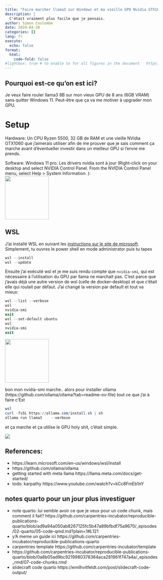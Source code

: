 ```yaml
---
title: "Faire marcher llama3 sur Windows et ma vieille GPU Nvidia GTX1060 avec WSL"
description: |
  C'était vraiment plus facile que je pensais.
author: Simon Coulombe
date: 2024-04-20
categories: []
lang: fr
execute:
  echo: false
format:
  html:
    code-fold: false
#lightbox: true # to enable to for all figures in the document   https://quarto.org/docs/output-formats/html-lightbox-figures.html  
---
```


::: callout-tip
## Pourquoi est-ce qu'on est ici?
Je veux faire rouler llama3 8B sur mon vieux GPU de 8 ans (6GB VRAM) sans quitter Windows 11.  Peut-être que ça va me motiver à upgrader mon GPU.  
:::

# Setup

Hardware: Un CPU Ryzen 5500, 32 GB de RAM et une vieille NVidia GTX1060 que j'aimerais utiliser afin de me prouver que je sais comment ça marche avant d'éventueller investir dans un meilleur GPU si l'envie me prends.

Software: Windows 11 pro.  Les drivers nvidia sont à jour (Right-click on your desktop and select NVIDIA Control Panel. From the NVIDIA Control Panel menu, select Help \> System Information. ):\
![](nvidiadrivers.png){.lightbox height="1.5in"}

## WSL

J'ai installé WSL en suivant les [instructions sur le site de microsoft](https://learn.microsoft.com/en-us/windows/wsl/install). Simplement, tu ouvres le power shell en mode administrator puis tu tapes

``` powershell
wsl --install
wsl --update
```

Ensuite j'ai exécuté wsl et je me suis rendu compte que `nvidia-smi`, qui est nécessaire à l'utilisation du GPU par llama ne marchait pas.  C'est parce que j'avais déjà une autre version de wsl (celle de docker-desktop) et que c'était elle qui roulait par défaut.  J'ai changé la version par default et tout va mieux:

``` powershell  
wsl --list --verbose
wsl
nvidia-smi
exit
wsl --set-default ubuntu
wsl
nvidia-smi
exit

```
![](wsl-list-set-default.png){.lightbox height="1.5in"}

bon mon nvidia-smi marche.. alors pour installer ollama
(https://github.com/ollama/ollama?tab=readme-ov-file)
tout ce que j'ai à faire c'Est 
``` powershell    
wsl   
curl -fsSL https://ollama.com/install.sh | sh  
ollama run llama3    --verbose
```

et ça marche et ça utilise le GPU 
holy shit, c'était simple.

![](ollama_works_and_uses_gpu.png)


## References:    
  * https://learn.microsoft.com/en-us/windows/wsl/install  
  * https://github.com/ollama/ollama  
  * getting started with meta llama https://llama.meta.com/docs/get-started/  
  * todo: karpathy https://www.youtube.com/watch?v=kCc8FmEb1nY



## notes quarto pour un jour plus investiguer  

  * note quarto: lui semble avoir ce que je veux pour un code chunk, mais comment il fait? https://github.com/carpentries-incubator/reproducible-publications-quarto/blob/ad9a94a050ab8267125fc5b47a89bfbdf75a9670/\_episodes/02-quarto/05-code-qmd.md?plain=1#L121  
  * y'A meme un guide ici https://github.com/carpentries-incubator/reproducible-publications-quarto  
  *  carpentries template https://github.com/carpentries-incubator/template  
  * https://github.com/carpentries-incubator/reproducible-publications-quarto/blob/0a8b05ad9bc9219980378364aca281961f747a4a/_episodes_rmd/07-code-chunks.rmd  
  * slidecraft code quarto https://emilhvitfeldt.com/post/slidecraft-code-output/  

